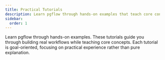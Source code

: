 ```yaml
---
title: Practical Tutorials
description: Learn pgflow through hands-on examples that teach core concepts while building real workflows
sidebar:
  order: 1
---
```



Learn pgflow through hands-on examples. These tutorials guide you through building real workflows while teaching core concepts. Each tutorial is goal-oriented, focusing on practical experience rather than pure explanation.

<CardGrid>
  <LinkCard
    title="Build an AI-Powered Web Scraper"
    description="Create a 4-step workflow that scrapes webpages, analyzes content with OpenAI, and stores results in Postgres"
    href="/tutorials/build-ai-web-scraper/"
  />
</CardGrid>